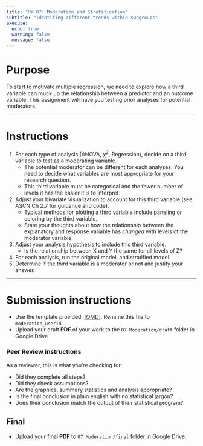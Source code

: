 ```yaml
---
title: "HW 07: Moderation and Stratification"
subtitle: "Identifing different trends within subgroups"
execute:
  echo: true
  warning: false
  message: false
---
```


# Purpose
To start to motivate multiple regression, we need to explore how a third variable can muck up the relationship between a predictor and an outcome variable. This assignment will have you testing prior analyses for potential moderators. 

----

# Instructions 

1. For each type of analysis (ANOVA, $\chi^2$, Regression), decide on a third variable to test as a moderating variable.
    - The potential moderator can be different for each analyses. You need to decide what variables are most appropriate for your research question. 
    - This third variable must be categorical and the fewer number of levels it has the easier it is to interpret. 
2. Adjust your bivariate visualization to account for this third variable (see ASCN Ch 2.7 for guidance and code). 
    - Typical methods for plotting a third variable include paneling or coloring by the third variable.
    - State your thoughts about how the relationship between the explanatory and response variable has _changed_ with levels of the moderator variable.
3. Adjust your analysis hypothesis to include this third variable. 
    - Is the relationship between X and Y the same for all levels of Z?
4. For each analysis, run the original model, and stratified model.  
5. Determine if the third variable is a moderator or not and justify your answer. 
   
----

# Submission instructions

* Use the template provided: [[QMD]](_templates/hw07_moderation_template.qmd). Rename this file to `moderation_userid`
* Upload your draft **PDF** of your work to the `07 Moderation/draft` folder in Google Drive

### Peer Review instructions

As a reviewer, this is what you're checking for: 

* Did they complete all steps?
* Did they check assumptions? 
* Are the graphics, summary statistics and analysis appropriate? 
* Is the final conclusion in plain english with no statistical jargon? 
* Does their conclusion match the output of their statistical program? 

## Final

* Upload your final **PDF** to `07 Moderation/final` folder in Google Drive.
